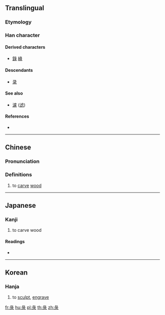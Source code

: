 {{also|录}}
==Translingual==

===Etymology===
{{Han etyl}}

===Han character===
{{Han char|rn=58|rad=彐|as=05|sn=8|four=27232|canj=VNME|ids=⿱彑氺}}

====Derived characters====
* [[錄]] [[綠]]

====Descendants====
* [[录]]

====See also====
* [[濾]] ([[滤]])

====References====
* {{Han ref|kx=0362.111|dkj=09918|dj=0680.230|hdz=20960.190|uh=5F54|ud=24404|bh=CC74|bd=52340}}

----

==Chinese==
{{zh-forms|s=录}}

===Pronunciation===
{{zh-pron
|m=lù
|c=luk6
|mc=y
|oc=y
|ma=
|cat=v
}}

===Definitions===
{{zh-hanzi}}

# to [[carve]] [[wood]]

----

==Japanese==

===Kanji===
{{ja-kanji|grade=|rs=彐05}}

# to carve wood

====Readings====
* {{ja-readings|on=[[ろく]] (roku)|kun=[[きざむ]] (kizamu)}}

----

==Korean==

===Hanja===
{{ko-hanja|hangeul=[[록]], [[녹]]|eumhun=|rv=rok, nok|mr=rok, nok|y=lok, nok}}

# to [[sculpt]], [[engrave]]

[[fr:彔]]
[[hu:彔]]
[[pl:彔]]
[[th:彔]]
[[zh:彔]]